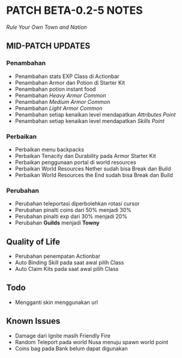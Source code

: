 # PATCH BETA-0.2-5 NOTES

_Rule Your Own Town and Nation_

## MID-PATCH UPDATES

### Penambahan

- Penambahan stats EXP Class di Actionbar
- Penambahan Armor dan Potion di Starter Kit
- Penambahan potion instant food
- Penambahan _Heavy Armor Common_
- Penambahan _Medium Armor Common_
- Penambahan _Light Armor Common_
- Penambahan setiap kenaikan level mendapatkan _Attributes Point_
- Penambahan setiap kenaikan level mendapatkan _Skills Point_

### Perbaikan

- Perbaikan menu backpacks
- Perbaikan Tenacity dan Durability pada Armor Starter Kit
- Perbaikan penggunaan portal di world resources
- Perbaikan World Resources Nether sudah bisa Break dan Build
- Perbaikan World Resources the End sudah bisa Break dan Build

### Perubahan

- Perubahan teleportasi diperbolehkan rotasi cursor
- Perubahan pinalti coins dari 50% menjadi 30%
- Perubahan pinalti exp dari 30% menjadi 20%
- Perubahan **Guilds** menjadi **Towny**

## Quality of Life

- Perubahan penempatan Actionbar
- Auto Binding Skill pada saat awal pilih Class
- Auto Claim Kits pada saat awal pilih Class

## Todo

- Mengganti skin menggunakan url

## Known Issues

- Damage dari Ignite masih Friendly Fire
- Random Teleport pada world Nusa menuju spawn world point
- Coins bag pada Bank belum dapat digunakan
